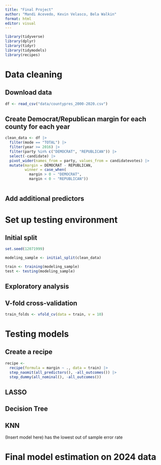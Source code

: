 ```yaml
---
title: "Final Project"
author: "Mandi Acevedo, Kevin Velasco, Bela Walkin"
format: html
editor: visual
---
```


```r
library(tidyverse)
library(dplyr)
library(tidyr)
library(tidymodels)
library(recipes)

```

# Data cleaning

## Download data

```r
df <- read_csv("data/countypres_2000-2020.csv")

```

## Create Democrat/Republican margin for each county for each year

```r
clean_data <- df |> 
  filter(mode == "TOTAL") |>
  filter(year >= 2016) |>
  filter(party %in% c("DEMOCRAT", "REPUBLICAN")) |>
  select(-candidate) |>
  pivot_wider(names_from = party, values_from = candidatevotes) |>
  mutate(margin = DEMOCRAT - REPUBLICAN,
         winner = case_when(
           margin > 0 ~ "DEMOCRAT",
           margin < 0 ~ "REPUBLICAN"))
  
```

## Add additional predictors

# Set up testing environment

## Initial split

```r
set.seed(12071999)

modeling_sample <- initial_split(clean_data)

train <- training(modeling_sample)
test <- testing(modeling_sample)

```

## Exploratory analysis

## V-fold cross-validation

```r

train_folds <- vfold_cv(data = train, v = 10)

```

# Testing models

## Create a recipe

```r
recipe <-
  recipe(formula = margin ~ ., data = train) |>
  step_naomit(all_predictors(), -all_outcomes()) |>
  step_dummy(all_nominal(), -all_outcomes())

```

## LASSO

## Decision Tree

## KNN

(Insert model here) has the lowest out of sample error rate

# Final model estimation on 2024 data

